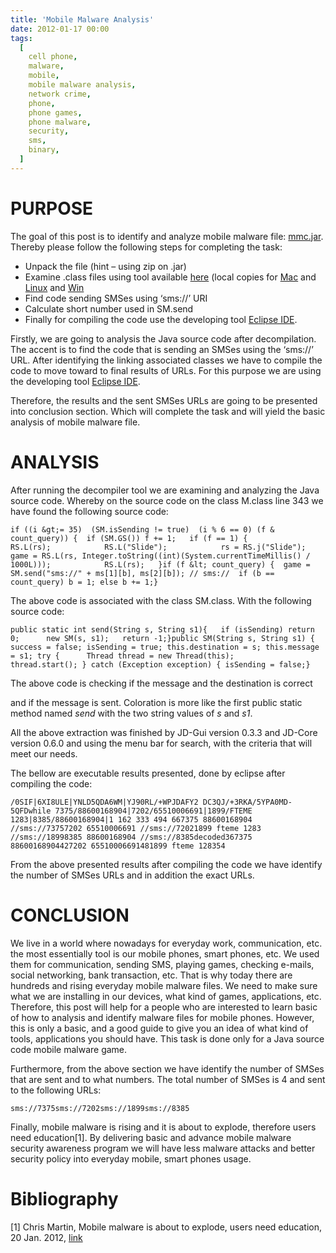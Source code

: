 ```yaml
---
title: 'Mobile Malware Analysis'
date: 2012-01-17 00:00
tags:
  [
    cell phone,
    malware,
    mobile,
    mobile malware analysis,
    network crime,
    phone,
    phone games,
    phone malware,
    security,
    sms,
    binary,
  ]
---
```


# PURPOSE

The goal of this post is to identify and analyze mobile malware file:
[mmc.jar](https://sim.cert.ee/hw/mmc.jar). Thereby please follow the
following steps for completing the task:

- Unpack the file (hint – using zip on .jar)
- Examine .class files using tool available
  [here](https://java.decompiler.free.fr/?q=jdgui) (local copies for
  [Mac](https://sim.cert.ee/hw/jd-gui-0.3.3.osx.i686.dmg) and
  [Linux](https://sim.cert.ee/hw/jd-gui-0.3.3.linux.i686.tar.gz) and
  [Win](https://sim.cert.ee/hw/jd-gui-0.3.3.windows.zip)
- Find code sending SMSes using ‘sms://’ URI
- Calculate short number used in SM.send
- Finally for compiling the code use the developing tool [Eclipse
  IDE](https://www.eclipse.org/).

Firstly, we are going to analysis the Java source code after
decompilation. The accent is to find the code that is sending an SMSes
using the ‘sms://’ URL. After identifying the linking associated classes
we have to compile the code to move toward to final results of URLs. For
this purpose we are using the developing tool [Eclipse
IDE](https://www.eclipse.org/downloads/).

Therefore, the results and the sent SMSes URLs are going to be presented
into conclusion section. Which will complete the task and will yield the
basic analysis of mobile malware file.

# ANALYSIS

After running the decompiler tool we are examining and analyzing the
Java source code. Whereby on the source code on the class M.class line
343 we have found the following source code:

```
if ((i &gt;= 35)  (SM.isSending != true)  (i % 6 == 0) (f & count_query)) {  if (SM.GS()) f += 1;   if (f == 1) {            RS.L(rs);            RS.L("Slide");            rs = RS.j("Slide");            game = RS.L(rs, Integer.toString((int)(System.currentTimeMillis() / 1000L)));            RS.L(rs);   }if (f &lt; count_query) {  game = SM.send("sms://" + ms[1][b], ms[2][b]); // sms://  if (b == count_query) b = 1; else b += 1;}

```

The above code is associated with the class SM.class. With the following
source code:

```
public static int send(String s, String s1){   if (isSending) return 0;      new SM(s, s1);   return -1;}public SM(String s, String s1) { success = false; isSending = true; this.destination = s; this.message = s1; try {      Thread thread = new Thread(this);      thread.start(); } catch (Exception exception) { isSending = false;}

```

The above code is checking if the message and the destination is
correct

and if the message is sent. Coloration is more like the first public
static method named _send_ with the two string values of _s_ and _s1_.

All the above extraction was finished by JD-Gui version 0.3.3 and
JD-Core version 0.6.0 and using the menu bar for search, with the
criteria that will meet our needs.

The bellow are executable results presented, done by eclipse after
compiling the code:

```
/0SIF|6XI8ULE|YNLD5QDA6WM|YJ90RL/+WPJDAFY2 DC3QJ/+3RKA/5YPA0MD-5QFDwhile 7375/88600168904|7202/65510006691|1899/FTEME 1283|8385/88600168904|1 162 333 494 667375 88600168904 //sms://73757202 65510006691 //sms://72021899 fteme 1283 //sms://18998385 88600168904 //sms://8385decoded367375 88600168904427202 65510006691481899 fteme 128354

```

From the above presented results after compiling the code we have
identify the number of SMSes URLs and in addition the exact URLs.

# CONCLUSION

We live in a world where nowadays for everyday work, communication, etc.
the most essentially tool is our mobile phones, smart phones, etc. We
used them for communication, sending SMS, playing games, checking
e-mails, social networking, bank transaction, etc. That is why today
there are hundreds and rising everyday mobile malware files. We need to
make sure what we are installing in our devices, what kind of games,
applications, etc. Therefore, this post will help for a people who are
interested to learn basic of how to analysis and identify malware files
for mobile phones. However, this is only a basic, and a good guide to
give you an idea of what kind of tools, applications you should have.
This task is done only for a Java source code mobile malware game.

Furthermore, from the above section we have identify the number of SMSes
that are sent and to what numbers. The total number of SMSes is 4 and
sent to the following URLs:

```
sms://7375sms://7202sms://1899sms://8385

```

Finally, mobile malware is rising and it is about to explode, therefore
users need education[1]. By delivering basic and advance mobile malware
security awareness program we will have less malware attacks and better
security policy into everyday mobile, smart phones usage.

# Bibliography

[1] Chris Martin, Mobile malware is about to explode, users need
education, 20 Jan. 2012, [link](https://www.theinquirer.net/inquirer/opinion/2140338/mobile-malware-explode-users-education)

